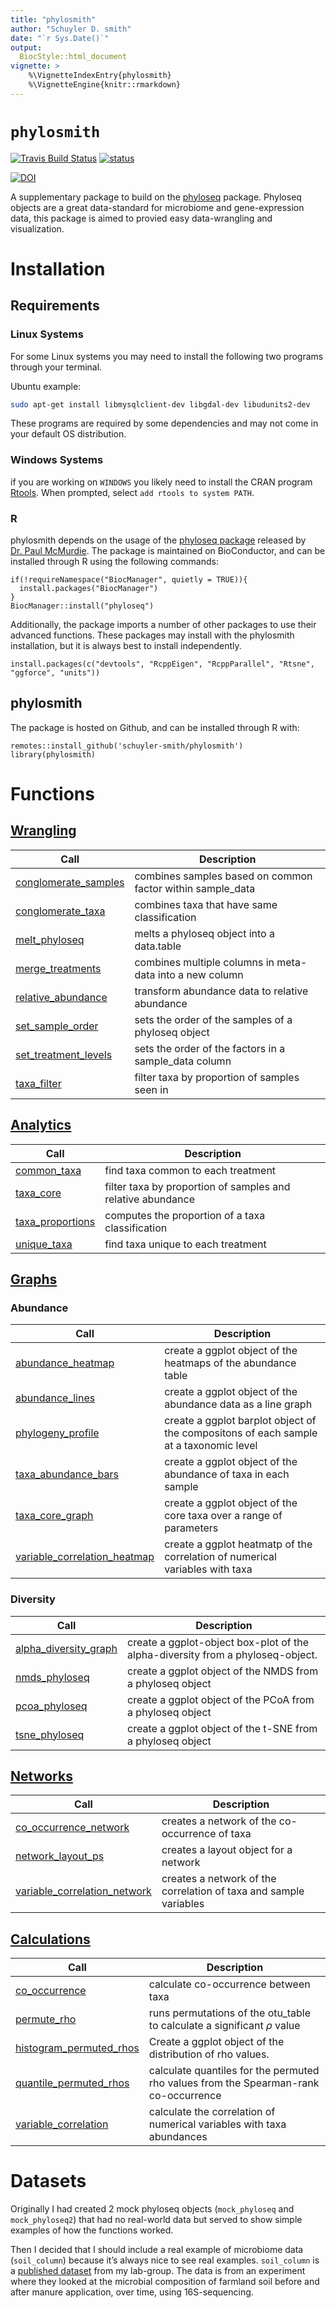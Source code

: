 ```yaml
---
title: "phylosmith"
author: "Schuyler D. smith"
date: "`r Sys.Date()`"
output: 
  BiocStyle::html_document
vignette: >
    %\VignetteIndexEntry{phylosmith}
    %\VignetteEngine{knitr::rmarkdown}
---
```

# `phylosmith` 

[![Travis Build Status](https://travis-ci.org/schuyler-smith/phylosmith.svg?branch=master)](https://github.com/schuyler-smith/phylosmith)
[![status](http://joss.theoj.org/papers/4d4780ab16c487764ebe108fa6bcdc2c/status.svg)](http://joss.theoj.org/papers/4d4780ab16c487764ebe108fa6bcdc2c)

[![DOI](https://zenodo.org/badge/159598780.svg)](https://zenodo.org/badge/latestdoi/159598780)

A supplementary package to build on the [phyloseq](https://github.com/joey711/phyloseq) package. Phyloseq objects are a great data-standard for microbiome and gene-expression data, this package is aimed to provied easy data-wrangling and visualization.

# Installation
## Requirements
### Linux Systems 
For some Linux systems you may need to install the following two programs through your terminal.

Ubuntu example:
```bash
sudo apt-get install libmysqlclient-dev libgdal-dev libudunits2-dev
```
These programs are required by some dependencies and may not come in your default OS distribution.

### Windows Systems 

if you are working on `WINDOWS` you likely need to install the CRAN program <a href="https://cran.r-project.org/bin/windows/Rtools/" target="_blank" >Rtools</a>. When prompted, select `add rtools to system PATH`.

### R

phylosmith depends on the usage of the [phyloseq package](https://journals.plos.org/plosone/article?id=10.1371/journal.pone.0061217) released by [Dr. Paul McMurdie](https://github.com/joey711). The package is maintained on BioConductor, and can be installed through R using the following commands:

```
if(!requireNamespace("BiocManager", quietly = TRUE)){
  install.packages("BiocManager")
} 
BiocManager::install("phyloseq")
```

Additionally, the package imports a number of other packages to use their advanced functions. These packages may install with the phylosmith installation, but it is always best to install independently.

```
install.packages(c("devtools", "RcppEigen", "RcppParallel", "Rtsne", "ggforce", "units"))
```

## phylosmith

The package is hosted on Github, and can be installed through R with:
```
remotes::install_github('schuyler-smith/phylosmith')
library(phylosmith)
```


# Functions

## [Wrangling](https://schuyler-smith.github.io/phylosmith/wrangling.html)

Call | Description
-------------------- | ------------------------------------------------------------
[conglomerate_samples](https://schuyler-smith.github.io/phylosmith/wrangling.html#conglomerate_samples) | combines samples based on common factor within sample_data
[conglomerate_taxa](https://schuyler-smith.github.io/phylosmith/wrangling.html#conglomerate_taxa) | combines taxa that have same classification
[melt_phyloseq](https://schuyler-smith.github.io/phylosmith/wrangling.html#melt_phyloseq) | melts a phyloseq object into a data.table
[merge_treatments](https://schuyler-smith.github.io/phylosmith/wrangling.html#merge_treatments) | combines multiple columns in meta-data into a new column
[relative_abundance](https://schuyler-smith.github.io/phylosmith/wrangling.html#relative_abundance) | transform abundance data to relative abundance
[set_sample_order](https://schuyler-smith.github.io/phylosmith/wrangling.html#set_sample_order) | sets the order of the samples of a phyloseq object
[set_treatment_levels](https://schuyler-smith.github.io/phylosmith/wrangling.html#set_treatment_levels) | sets the order of the factors in a sample_data column
[taxa_filter](https://schuyler-smith.github.io/phylosmith/wrangling.html#taxa_filter) | filter taxa by proportion of samples seen in

## [Analytics](https://schuyler-smith.github.io/phylosmith/analytics.html)
Call | Description
-------------------- | ------------------------------------------------------------
[common_taxa](https://schuyler-smith.github.io/phylosmith/analytics.html#common_taxa) | find taxa common to each treatment
[taxa_core](https://schuyler-smith.github.io/phylosmith/analytics.html#taxa_core) | filter taxa by proportion of samples and relative abundance
[taxa_proportions](https://schuyler-smith.github.io/phylosmith/analytics.html#taxa_proportions) | computes the proportion of a taxa classification
[unique_taxa](https://schuyler-smith.github.io/phylosmith/analytics.html#unique_taxa) | find taxa unique to each treatment

## [Graphs](https://schuyler-smith.github.io/phylosmith/graphs.html)
### Abundance
Call | Description
-------------------- | ------------------------------------------------------------
[abundance_heatmap](https://schuyler-smith.github.io/phylosmith/graphs.html#abundance_heatmap) | create a ggplot object of the heatmaps of the abundance table
[abundance_lines](https://schuyler-smith.github.io/phylosmith/graphs.html#abundance_lines) | create a ggplot object of the abundance data as a line graph
[phylogeny_profile](https://schuyler-smith.github.io/phylosmith/graphs.html#phylogeny_profile) | create a ggplot barplot object of the compositons of each sample at a taxonomic level
[taxa_abundance_bars](https://schuyler-smith.github.io/phylosmith/graphs.html#taxa_abundance_bars) | create a ggplot object of the abundance of taxa in each sample
[taxa_core_graph](https://schuyler-smith.github.io/phylosmith/graphs.html#taxa_core_graph) | create a ggplot object of the core taxa over a range of parameters
[variable_correlation_heatmap](https://schuyler-smith.github.io/phylosmith/graphs.html#variable_correlation_heatmap)  | create a ggplot heatmatp of the correlation of numerical variables with taxa

### Diversity
Call | Description
-------------------- | ------------------------------------------------------------
[alpha_diversity_graph](https://schuyler-smith.github.io/phylosmith/graphs.html#alpha_diversity_graph) | create a ggplot-object box-plot of the alpha-diversity from a phyloseq-object.
[nmds_phyloseq](https://schuyler-smith.github.io/phylosmith/graphs.html#nmds_phyloseq)  | create a ggplot object of the NMDS from a phyloseq object
[pcoa_phyloseq](https://schuyler-smith.github.io/phylosmith/graphs.html#pcoa_phyloseq)  | create a ggplot object of the PCoA from a phyloseq object
[tsne_phyloseq](https://schuyler-smith.github.io/phylosmith/graphs.html#tsne_phyloseq)  | create a ggplot object of the t-SNE from a phyloseq object

## [Networks](https://schuyler-smith.github.io/phylosmith/networks.html)
Call | Description
-------------------- | ------------------------------------------------------------
[co_occurrence_network](https://schuyler-smith.github.io/phylosmith/networks.html#co_occurrence_network) | creates a network of the co-occurrence of taxa
[network_layout_ps](https://schuyler-smith.github.io/phylosmith/networks.html#network_layout_ps) | creates a layout object for a network
[variable_correlation_network](https://schuyler-smith.github.io/phylosmith/networks.html#variable_correlation_network) | creates a network of the correlation of taxa and sample variables

## [Calculations](https://schuyler-smith.github.io/phylosmith/calculations.html)
Call | Description
-------------------- | ------------------------------------------------------------
[co_occurrence](https://schuyler-smith.github.io/phylosmith/calculations.html#co_occurrence) | calculate co-occurrence between taxa
[permute_rho](https://schuyler-smith.github.io/phylosmith/calculations.html#permute_rho) | runs permutations of the otu_table to calculate a significant $\rho$ value
[histogram_permuted_rhos](https://schuyler-smith.github.io/phylosmith/calculations.html#histogram_permuted_rhos) | Create a ggplot object of the distribution of rho values.
[quantile_permuted_rhos](https://schuyler-smith.github.io/phylosmith/calculations.html#quantile_permuted_rhos) | calculate quantiles for the permuted rho values from the Spearman-rank co-occurrence
[variable_correlation](https://schuyler-smith.github.io/phylosmith/calculations.html#variable_correlation) | calculate the correlation of numerical variables with taxa abundances

# Datasets

Originally I had created 2 mock phyloseq objects (`mock_phyloseq` and 
`mock_phyloseq2`) that had no real-world data but served to show simple 
examples of how the functions worked. 

Then I decided that I should include a real example of microbiome data 
(`soil_column`) because it's always nice to see real examples. 
`soil_column` is a <a href="https://www.frontiersin.org/
articles/10.3389/fmicb.2018.03197/full" target="_blank">published dataset</a> 
from my lab-group. The data is from an experiment 
where they looked at the microbial composition of farmland soil before and 
after manure application, over time, using 16S-sequencing.

<br>
<br>

